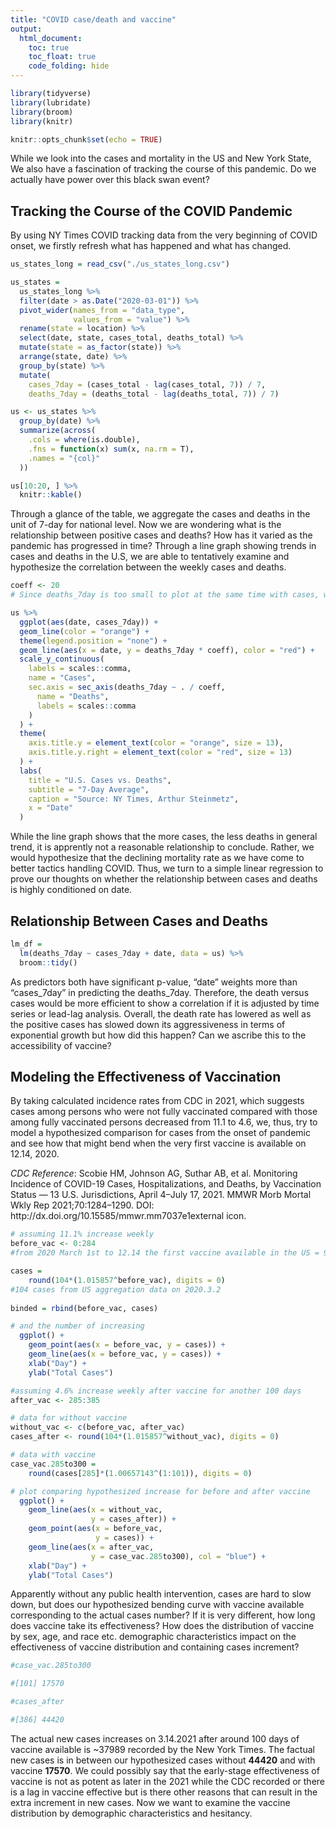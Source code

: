 ```yaml
---
title: "COVID case/death and vaccine"
output: 
  html_document:
    toc: true
    toc_float: true
    code_folding: hide
---
```


```r
library(tidyverse)
library(lubridate)
library(broom)
library(knitr)

knitr::opts_chunk$set(echo = TRUE)
```

While we look into the cases and mortality in the US and New York State, We also have a fascination of tracking the course of this pandemic. Do we actually have power over this black swan event? 

## Tracking the Course of the COVID Pandemic
By using NY Times COVID tracking data from the very beginning of COVID onset, we firstly refresh what has happened and what has changed.

```r
us_states_long = read_csv("./us_states_long.csv")

us_states =
  us_states_long %>%
  filter(date > as.Date("2020-03-01")) %>%
  pivot_wider(names_from = "data_type", 
              values_from = "value") %>%
  rename(state = location) %>%
  select(date, state, cases_total, deaths_total) %>%
  mutate(state = as_factor(state)) %>%
  arrange(state, date) %>%
  group_by(state) %>%
  mutate(
    cases_7day = (cases_total - lag(cases_total, 7)) / 7,
    deaths_7day = (deaths_total - lag(deaths_total, 7)) / 7)

us <- us_states %>%
  group_by(date) %>%
  summarize(across(
    .cols = where(is.double),
    .fns = function(x) sum(x, na.rm = T),
    .names = "{col}"
  ))

us[10:20, ] %>%
  knitr::kable()
```

Through a glance of the table, we aggregate the cases and deaths in the unit of 7-day for national level. Now we are wondering what is the relationship between positive cases and deaths? How has it varied as the pandemic has progressed in time? Through a line graph showing trends in cases and deaths in the U.S, we are able to tentatively examine and hypothesize the correlation between the weekly cases and deaths. 

```r
coeff <- 20   
# Since deaths_7day is too small to plot at the same time with cases, we add a random number to make deaths_7day more visible, "10" is not work so well, ~30 seems more suitable 

us %>%
  ggplot(aes(date, cases_7day)) +
  geom_line(color = "orange") +
  theme(legend.position = "none") +
  geom_line(aes(x = date, y = deaths_7day * coeff), color = "red") +
  scale_y_continuous(
    labels = scales::comma,
    name = "Cases",
    sec.axis = sec_axis(deaths_7day ~ . / coeff,
      name = "Deaths",
      labels = scales::comma
    )
  ) +
  theme(
    axis.title.y = element_text(color = "orange", size = 13),
    axis.title.y.right = element_text(color = "red", size = 13)
  ) +
  labs(
    title = "U.S. Cases vs. Deaths",
    subtitle = "7-Day Average",
    caption = "Source: NY Times, Arthur Steinmetz",
    x = "Date"
  )
```

While the line graph shows that the more cases, the less deaths in general trend, it is apprently not a reasonable relationship to conclude. Rather, we would hypothesize that the declining mortality rate as we have come to better tactics handling COVID. Thus, we turn to a simple linear regression to prove our thoughts on whether the relationship between cases and deaths is highly conditioned on date. 

## Relationship Between Cases and Deaths
```r
lm_df = 
  lm(deaths_7day ~ cases_7day + date, data = us) %>%
  broom::tidy() 
```

As predictors both have significant p-value, "date" weights more than "cases_7day" in predicting the deaths_7day. Therefore, the death versus cases would be more efficient to show a correlation if it is adjusted by time series or lead-lag analysis. Overall, the death rate has lowered as well as the positive cases has slowed down its aggressiveness in terms of exponential growth but how did this happen? Can we ascribe this to the accessibility of vaccine?

## Modeling the Effectiveness of Vaccination
By taking calculated incidence rates from CDC in 2021, which suggests cases among persons who were not fully vaccinated compared with those among fully vaccinated persons decreased from 11.1 to 4.6, we, thus, try to model a hypothesized comparison for cases from the onset of pandemic and see how that might bend when the very first vaccine is available on 12.14, 2020. 

*CDC Reference*: Scobie HM, Johnson AG, Suthar AB, et al. Monitoring Incidence of COVID-19 Cases, Hospitalizations, and Deaths, by Vaccination Status — 13 U.S. Jurisdictions, April 4–July 17, 2021. MMWR Morb Mortal Wkly Rep 2021;70:1284–1290. DOI: http://dx.doi.org/10.15585/mmwr.mm7037e1external icon.
```r
# assuming 11.1% increase weekly
before_vac <- 0:284
#from 2020 March 1st to 12.14 the first vaccine available in the US = 9*30 + 14

cases =
    round(104*(1.015857^before_vac), digits = 0) 
#104 cases from US aggregation data on 2020.3.2
  
binded = rbind(before_vac, cases)

# and the number of increasing 
  ggplot() + 
    geom_point(aes(x = before_vac, y = cases)) + 
    geom_line(aes(x = before_vac, y = cases)) + 
    xlab("Day") + 
    ylab("Total Cases")
```


```r
#assuming 4.6% increase weekly after vaccine for another 100 days 
after_vac <- 285:385

# data for without vaccine
without_vac <- c(before_vac, after_vac)
cases_after <- round(104*(1.015857^without_vac), digits = 0)

# data with vaccine
case_vac.285to300 =
    round(cases[285]*(1.00657143^(1:101)), digits = 0) 

# plot comparing hypothesized increase for before and after vaccine
  ggplot() + 
    geom_line(aes(x = without_vac,
                  y = cases_after)) +
    geom_point(aes(x = before_vac, 
                   y = cases)) + 
    geom_line(aes(x = after_vac, 
                  y = case_vac.285to300), col = "blue") +
    xlab("Day") + 
    ylab("Total Cases")
```

Apparently without any public health intervention, cases are hard to slow down, but does our hypothesized bending curve with vaccine available corresponding to the actual cases number? If it is very different, how long does vaccine take its effectiveness? How does the distribution of vaccine by sex, age, and race etc. demographic characteristics impact on the effectiveness of vaccine distribution and containing cases increment? 

```r
#case_vac.285to300 

#[101] 17570

#cases_after

#[386] 44420
```

The actual new cases increases on 3.14.2021 after around 100 days of vaccine available is ~37989 recorded by the New York Times. The factual new cases is in between our hypothesized cases without **44420** and with vaccine **17570**. We could possibly say that the early-stage effectiveness of vaccine is not as potent as later in the 2021 while the CDC recorded or there is a lag in vaccine effective but is there other reasons that can result in the extra increment in new cases. Now we want to examine the vaccine distribution by demographic characteristics and hesitancy. 
